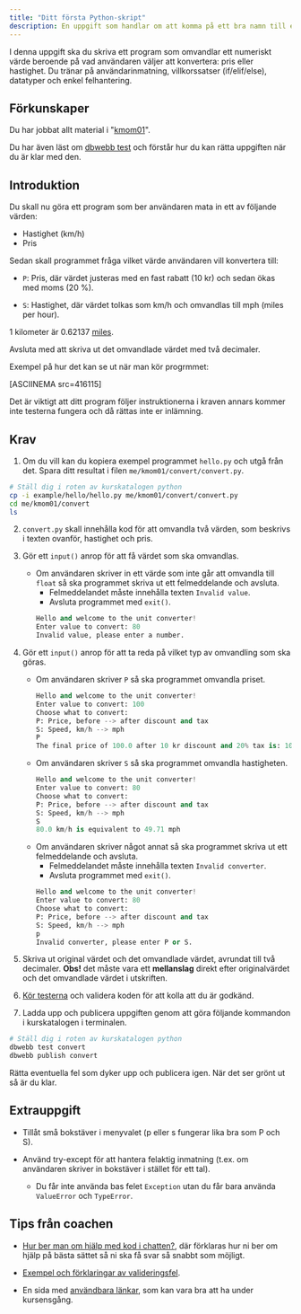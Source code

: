 ```yaml
---
title: "Ditt första Python-skript"
description: En uppgift som handlar om att komma på ett bra namn till en ny produkt.
---
```


I denna uppgift ska du skriva ett program som omvandlar ett numeriskt värde beroende på vad användaren väljer att konvertera: pris eller hastighet. Du tränar på användarinmatning, villkorssatser (if/elif/else), datatyper och enkel felhantering.



## Förkunskaper

Du har jobbat allt material i "[kmom01](kmom/kmom01)".

Du har även läst om [dbwebb test](dbwebb-cli/python) och förstår hur du kan rätta uppgiften när du är klar med den.



## Introduktion

Du skall nu göra ett program som ber användaren mata in ett av följande värden:

* Hastighet (km/h)
* Pris

Sedan skall programmet fråga vilket värde användaren vill konvertera till:

- `P`: Pris, där värdet justeras med en fast rabatt (10 kr) och sedan ökas med moms (20 %).

- `S`: Hastighet, där värdet tolkas som km/h och omvandlas till mph (miles per hour).

1 kilometer är 0.62137 [miles](http://en.wikipedia.org/wiki/Miles).

Avsluta med att skriva ut det omvandlade värdet med två decimaler.

Exempel på hur det kan se ut när man kör progrmmet:

[ASCIINEMA src=416115]

Det är viktigt att ditt program följer instruktionerna i kraven annars kommer inte testerna fungera och då rättas inte er inlämning.



## Krav

1. Om du vill kan du kopiera exempel programmet `hello.py` och utgå från det. Spara ditt resultat i filen `me/kmom01/convert/convert.py`.

```bash
# Ställ dig i roten av kurskatalogen python
cp -i example/hello/hello.py me/kmom01/convert/convert.py
cd me/kmom01/convert
ls
```

2. `convert.py` skall innehålla kod för att omvandla två värden, som beskrivs i texten ovanför, hastighet och pris. 

3. Gör ett `input()` anrop för att få värdet som ska omvandlas.
    - Om användaren skriver in ett värde som inte går att omvandla till `float` så ska programmet skriva ut ett felmeddelande och avsluta.
        - Felmeddelandet måste innehålla texten `Invalid value`.
        - Avsluta programmet med `exit()`.
        ```python
        Hello and welcome to the unit converter!
        Enter value to convert: 80
        Invalid value, please enter a number.
        ```

4. Gör ett `input()` anrop för att ta reda på vilket typ av omvandling som ska göras.
    - Om användaren skriver `P` så ska programmet omvandla priset.
        ```python
        Hello and welcome to the unit converter!
        Enter value to convert: 100
        Choose what to convert:
        P: Price, before --> after discount and tax
        S: Speed, km/h --> mph
        P
        The final price of 100.0 after 10 kr discount and 20% tax is: 108.0 kr
        ```
    - Om användaren skriver `S` så ska programmet omvandla hastigheten.
        ```python
        Hello and welcome to the unit converter!
        Enter value to convert: 80
        Choose what to convert:
        P: Price, before --> after discount and tax
        S: Speed, km/h --> mph
        S
        80.0 km/h is equivalent to 49.71 mph
        ```
    - Om användaren skriver något annat så ska programmet skriva ut ett felmeddelande och avsluta.
        - Felmeddelandet måste innehålla texten `Invalid converter`.
        - Avsluta programmet med `exit()`.
        ```python
        Hello and welcome to the unit converter!
        Enter value to convert: 80
        Choose what to convert:
        P: Price, before --> after discount and tax
        S: Speed, km/h --> mph
        p
        Invalid converter, please enter P or S.
        ```

5. Skriva ut original värdet och det omvandlade värdet, avrundat till två decimaler. **Obs!** det måste vara ett **mellanslag** direkt efter originalvärdet och det omvandlade värdet i utskriften.

7. [Kör testerna](dbwebb-cli/python) och validera koden för att kolla att du är godkänd.

8. Ladda upp och publicera uppgiften genom att göra följande kommandon i kurskatalogen i terminalen.

```bash
# Ställ dig i roten av kurskatalogen python
dbwebb test convert
dbwebb publish convert
```

Rätta eventuella fel som dyker upp och publicera igen. När det ser grönt ut så är du klar.



## Extrauppgift

- Tillåt små bokstäver i menyvalet (p eller s fungerar lika bra som P och S).

- Använd try-except för att hantera felaktig inmatning (t.ex. om användaren skriver in bokstäver i stället för ett tal).
    - Du får inte använda bas felet `Exception` utan du får bara använda `ValueError` och `TypeError`.



## Tips från coachen

- [Hur ber man om hjälp med kod i chatten?](coachen/hur_fraga_hjalp), där förklaras hur ni ber om hjälp på bästa sättet så ni ska få svar så snabbt som möjligt.

- [Exempel och förklaringar av valideringsfel](https://github.com/dbwebb-se/python/issues/46).

- En sida med [användbara länkar](./lankar), som kan vara bra att ha under kursensgång.

